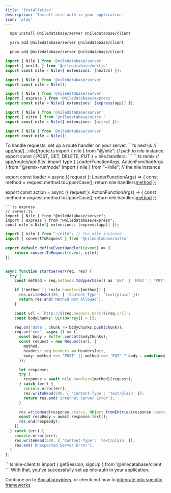 ```yaml
---
title: 'Installation'
description: 'Install nile-auth in your application'
icon: 'play'
---
```


<Steps>
<Step title="Install packages">
<CodeGroup>

```bash npm
  npm install @niledatabase/server @niledatabase/client
```
```bash yarn 
  yarn add @niledatabase/server @niledatabase/client
```
```bash pnpm
  pnpm add @niledatabase/server @niledatabase/client
```
</CodeGroup>
</Step>
<DbCreds />
<Step title="Import and configure the nile-auth instance">

<CodeGroup>

```ts nextjs
import { Nile } from '@niledatabase/server'
import { nextJs } from '@niledatabase/nextjs'
export const nile = Nile({ extensions: [nextJs] });
```
```ts remix
import { Nile } from '@niledatabase/server'
export const nile = Nile();
```
```ts express
import { Nile } from '@niledatabase/server'
import { express } from '@niledatabase/express'
export const nile = Nile({ extensions: [express(app)] });
```
```ts nitro
import { Nile } from '@niledatabase/server'
import { nitro } from '@niledatabase/nitro '
export const nile = Nile({ extensions: [nitro] });
```
```ts JS
import { Nile } from '@niledatabase/server'
export const nile = Nile();
```

</CodeGroup>

</Step>
<Step>
To handle requests, set up a route handler on your server.

<CodeGroup>
```ts next-js
// app/api/[...nile]/route.ts
import { nile } from "@/nile"; // path to nile instance
export const { POST, GET, DELETE, PUT } = nile.handlers;
```
```ts remix
// app/routes/api.$.ts`
import type { LoaderFunctionArgs, ActionFunctionArgs } from "@remix-run/node"
import { nile } from "~/nile"; // the nile instance

export const loader = async ({ request }: LoaderFunctionArgs) => {
  const method = request.method.toUpperCase();
  return nile.handlers[method](request)
};

export const action = async ({ request }: ActionFunctionArgs) => {
  const method = request.method.toUpperCase();
  return nile.handlers[method](request)
};
```
```ts express
// server.ts
import { Nile } from "@niledatabase/server";
import { express } from "@niledatabase/express";
const nile = Nile({ extensions: [express(app)] });
```
```ts nitro
import { nile } from "~/nile"; // the nile instance
import { convertToRequest } from '@niledatabase/nitro'
 
export default defineEventHandler((event) => {
    return convertToRequest(event, nile);
});
```
```ts JS

async function startServer(req, res) {
  try {
    const method = req.method?.toUpperCase() as 'GET' | 'POST' | 'PUT' | 'DELETE';

    if (!method || !nile.handlers[method]) {
      res.writeHead(405, { 'Content-Type': 'text/plain' });
      return res.end('Method Not Allowed');
    }

    const url = `http://${req.headers.host}${req.url}`;
    const bodyChunks: Uint8Array[] = [];

    req.on('data', chunk => bodyChunks.push(chunk));
    req.on('end', async () => {
      const body = Buffer.concat(bodyChunks);
      const request = new Request(url, {
        method,
        headers: req.headers as HeadersInit,
        body: method === 'POST' || method === 'PUT' ? body : undefined,
      });

      let response;
      try {
        response = await nile.handlers[method](request);
      } catch (err) {
        console.error(err);
        res.writeHead(500, { 'Content-Type': 'text/plain' });
        return res.end('Internal Server Error');
      }

      res.writeHead(response.status, Object.fromEntries(response.headers.entries()));
      const respBody = await response.text();
      res.end(respBody);
    });
  } catch (err) {
    console.error(err);
    res.writeHead(500, { 'Content-Type': 'text/plain' });
    res.end('Unexpected Server Error');
  }
};
```



</CodeGroup>
</Step>
<Step title="Call APIs with the nile-auth client">
 ```ts nile-client.ts
import { getSession, signUp } from '@niledatabase/client'
```
 
</Step>
</Steps>
With that, you've successfully set up nile-auth in your application.

Continue on to [Social providers](../singlesignon/discord), or check out how to [integrate into specific frameworks](/auth/frameworks/nextjs)